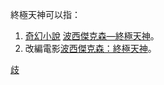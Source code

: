 終極天神可以指：
#[[奇幻小說|奇幻小說]] [[波西傑克森—終極天神|波西傑克森—終極天神]]。
#改編電影[[波西傑克森：終極天神|波西傑克森：終極天神]]。


{{disambig|B|cat=四字作品消歧義}}

[[分類:波西傑克森|歧]]
